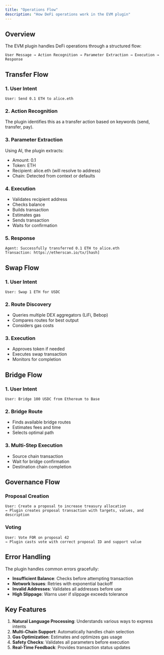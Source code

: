 ```yaml
---
title: "Operations Flow"
description: "How DeFi operations work in the EVM plugin"
---
```


## Overview

The EVM plugin handles DeFi operations through a structured flow:

```
User Message → Action Recognition → Parameter Extraction → Execution → Response
```

## Transfer Flow

### 1. User Intent
```
User: Send 0.1 ETH to alice.eth
```

### 2. Action Recognition
The plugin identifies this as a transfer action based on keywords (send, transfer, pay).

### 3. Parameter Extraction
Using AI, the plugin extracts:
- Amount: 0.1
- Token: ETH
- Recipient: alice.eth (will resolve to address)
- Chain: Detected from context or defaults

### 4. Execution
- Validates recipient address
- Checks balance
- Builds transaction
- Estimates gas
- Sends transaction
- Waits for confirmation

### 5. Response
```
Agent: Successfully transferred 0.1 ETH to alice.eth
Transaction: https://etherscan.io/tx/[hash]
```

## Swap Flow

### 1. User Intent
```
User: Swap 1 ETH for USDC
```

### 2. Route Discovery
- Queries multiple DEX aggregators (LiFi, Bebop)
- Compares routes for best output
- Considers gas costs

### 3. Execution
- Approves token if needed
- Executes swap transaction
- Monitors for completion

## Bridge Flow

### 1. User Intent
```
User: Bridge 100 USDC from Ethereum to Base
```

### 2. Bridge Route
- Finds available bridge routes
- Estimates fees and time
- Selects optimal path

### 3. Multi-Step Execution
- Source chain transaction
- Wait for bridge confirmation
- Destination chain completion

## Governance Flow

### Proposal Creation
```
User: Create a proposal to increase treasury allocation
→ Plugin creates proposal transaction with targets, values, and description
```

### Voting
```
User: Vote FOR on proposal 42
→ Plugin casts vote with correct proposal ID and support value
```

## Error Handling

The plugin handles common errors gracefully:

- **Insufficient Balance**: Checks before attempting transaction
- **Network Issues**: Retries with exponential backoff
- **Invalid Addresses**: Validates all addresses before use
- **High Slippage**: Warns user if slippage exceeds tolerance

## Key Features

1. **Natural Language Processing**: Understands various ways to express intents
2. **Multi-Chain Support**: Automatically handles chain selection
3. **Gas Optimization**: Estimates and optimizes gas usage
4. **Safety Checks**: Validates all parameters before execution
5. **Real-Time Feedback**: Provides transaction status updates